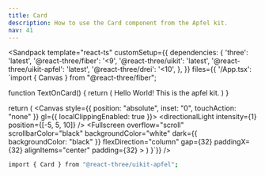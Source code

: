```yaml
---
title: Card
description: How to use the Card component from the Apfel kit.
nav: 41
---
```


<Sandpack
  template="react-ts"
  customSetup={{
    dependencies: {
      'three': 'latest',
      '@react-three/fiber': '<9',
      '@react-three/uikit': 'latest',
      '@react-three/uikit-apfel': 'latest',
      '@react-three/drei': '<10',
    },
  }}
  files={{
    '/App.tsx': `import { Canvas } from "@react-three/fiber";

function TextOnCard() {
  return (
    <Card borderRadius={32} padding={32} gap={8} flexDirection="column">
      <Text fontSize={32}>Hello World!</Text>
      <Text fontSize={24} opacity={0.7}>
        This is the apfel kit.
      </Text>
    </Card>
  )
}

  return (
    <Canvas style={{ position: "absolute", inset: "0", touchAction: "none" }} gl={{ localClippingEnabled: true }}>
      <ambientLight intensity={0.5} />
      <directionalLight intensity={1} position={[-5, 5, 10]} />
      <Defaults>
        <Fullscreen
          overflow="scroll"
          scrollbarColor="black"
          backgroundColor="white"
          dark={{ backgroundColor: "black" }}
          flexDirection="column"
          gap={32}
          paddingX={32}
          alignItems="center"
          padding={32}
        >
          <TextOnCard />
        </Fullscreen>
      </Defaults>
    </Canvas>
  )
}`}}
/>

```bash
import { Card } from "@react-three/uikit-apfel";
```